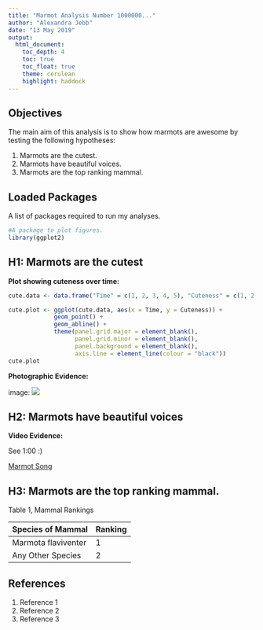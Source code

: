 ---
title: "Marmot Analysis Number 1000000..."
author: "Alexandra Jebb"
date: "13 May 2019"
output: 
  html_document:
    toc_depth: 4
    toc: true
    toc_float: true
    theme: cerulean
    highlight: haddock
---

## Objectives

The main aim of this analysis is to show how marmots are awesome by testing the following hypotheses:

1. Marmots are the cutest.
2. Marmots have beautiful voices.
3. Marmots are the top ranking mammal.

## Loaded Packages

A list of packages required to run my analyses.

```{r}
#A package to plot figures.
library(ggplot2)
```

## H1: Marmots are the cutest

**Plot showing cuteness over time:**

```{r echo=FALSE}
cute.data <- data.frame("Time" = c(1, 2, 3, 4, 5), "Cuteness" = c(1, 2, 3, 4, 5))
```

```{r echo = FALSE}
cute.plot <- ggplot(cute.data, aes(x = Time, y = Cuteness)) +
             geom_point() +
             geom_abline() +
             theme(panel.grid.major = element_blank(),
                   panel.grid.minor = element_blank(),
                   panel.background = element_blank(),
                   axis.line = element_line(colour = "black"))
cute.plot
```


**Photographic Evidence:**

image: ![](C:/Users/AHMJe/Desktop/Current Work/201026/Cute Marmot.jpg)


## H2: Marmots have beautiful voices

**Video Evidence:**

See 1:00 :)

[Marmot Song](https://www.youtube.com/watch?v=qKsIN8lYCeM)

## H3: Marmots are the top ranking mammal.

Table 1, Mammal Rankings

Species of Mammal    | Ranking
---------------------|-------------
Marmota flaviventer  | 1
Any Other Species    | 2

## References

1. Reference 1
2. Reference 2
3. Reference 3